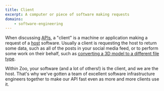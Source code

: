 ```yaml
---
title: Client
excerpt: A computer or piece of software making requests
domains:
    - software-engineering
---
```


When discussing [APIs](/docs/glossary/application-programming-interface-api), a "client" is a machine or application making a request of a [host](/docs/glossary/host) software. Usually a client is requesting the host to return some data, such as all of the posts in your social media feed, or to perform some work on their behalf, such as [converting a 3D model to a different file type](/docs/api/file/convert-cad-file-with-defaults).

Within Zoo, your software (and a lot of others!) is the client, and we are the host. That's why we've gotten a team of excellent software infrastructure engineers together to make our API fast even as more and more clients use it.